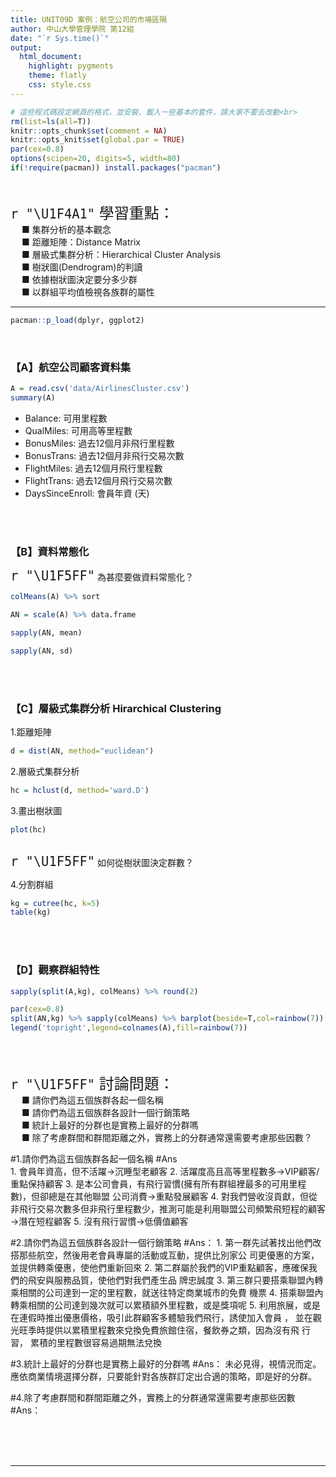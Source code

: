 ```yaml
---
title: UNIT09D 案例：航空公司的市場區隔
author: 中山大學管理學院 第12組
date: "`r Sys.time()`"
output: 
  html_document:
    highlight: pygments
    theme: flatly
    css: style.css
---
```


```r
# 這些程式碼設定網頁的格式，並安裝、載入一些基本的套件，請大家不要去改動<br>
rm(list=ls(all=T))
knitr::opts_chunk$set(comment = NA)
knitr::opts_knit$set(global.par = TRUE)
par(cex=0.8)
options(scipen=20, digits=5, width=80)
if(!require(pacman)) install.packages("pacman")
```
<br>

<p class="wwl">
<span style="font-size:24px">`r "\U1F4A1"` 學習重點：</span><br>
&emsp; ■ 集群分析的基本觀念<br>
&emsp; ■ 距離矩陣：Distance Matrix<br>
&emsp; ■ 層級式集群分析：Hierarchical Cluster Analysis<br>
&emsp; ■ 樹狀圖(Dendrogram)的判讀<br>
&emsp; ■ 依據樹狀圖決定要分多少群<br>
&emsp; ■ 以群組平均值檢視各族群的屬性<br>
</p class="wwl">

<hr>

```r
pacman::p_load(dplyr, ggplot2)
```
<br>

### 【A】航空公司顧客資料集

```r
A = read.csv('data/AirlinesCluster.csv')
summary(A)
```

+ Balance: 可用里程數
+ QualMiles: 可用高等里程數
+ BonusMiles: 過去12個月非飛行里程數
+ BonusTrans: 過去12個月非飛行交易次數
+ FlightMiles: 過去12個月飛行里程數
+ FlightTrans: 過去12個月飛行交易次數
+ DaysSinceEnroll: 會員年資 (天)


<br><br>

### 【B】資料常態化

<span style="font-size:24px">`r "\U1F5FF"`</span>
為甚麼要做資料常態化？<br>
```r
colMeans(A) %>% sort
```

```r
AN = scale(A) %>% data.frame
```

```r
sapply(AN, mean)
```

```r
sapply(AN, sd)
```

<br><br>

### 【C】層級式集群分析 Hirarchical Clustering  

1.距離矩陣
```r
d = dist(AN, method="euclidean")
```

2.層級式集群分析
```r
hc = hclust(d, method='ward.D')
```

3.畫出樹狀圖
```r
plot(hc)
```
<br>
<span style="font-size:24px">`r "\U1F5FF"`</span>
如何從樹狀圖決定群數？<br>

4.分割群組 
```r
kg = cutree(hc, k=5)
table(kg)
```

<br><br>

### 【D】觀察群組特性

```r
sapply(split(A,kg), colMeans) %>% round(2) 
```

```r
par(cex=0.8)
split(AN,kg) %>% sapply(colMeans) %>% barplot(beside=T,col=rainbow(7))
legend('topright',legend=colnames(A),fill=rainbow(7))
```

<br><br>

<p class="qiz">
<span style="font-size:24px">`r "\U1F5FF"` 討論問題：</span><br>
&emsp; ■ 請你們為這五個族群各起一個名稱<br>
&emsp; ■ 請你們為這五個族群各設計一個行銷策略<br>
&emsp; ■ 統計上最好的分群也是實務上最好的分群嗎<br>
&emsp; ■ 除了考慮群間和群間距離之外，實務上的分群通常還需要考慮那些因數？<br>
</p class="qiz">


#1.請你們為這五個族群各起一個名稱
#Ans   
1. 會員年資高，但不活躍→沉睡型老顧客
2. 活躍度高且高等里程數多→VIP顧客/重點保持顧客
3. 是本公司會員，有飛行習慣(擁有所有群組裡最多的可用里程數)，但卻總是在其他聯盟    公司消費→重點發展顧客
4. 對我們營收沒貢獻，但從非飛行交易次數多但非飛行里程數少，推測可能是利用聯盟公司頻繁飛短程的顧客→潛在短程顧客
5. 沒有飛行習慣→低價值顧客

#2.請你們為這五個族群各設計一個行銷策略
#Ans：
1.  第一群先試著找出他們改搭那些航空，然後用老會員專屬的活動或互動，提供比別家公     司更優惠的方案，並提供轉乘優惠，使他們重新回來
2.  第二群屬於我們的VIP重點顧客，應確保我們的飛安與服務品質，使他們對我們產生品     牌忠誠度
3.  第三群只要搭乘聯盟內轉乘相關的公司達到一定的里程數，就送往特定商業城市的免費     機票
4.  搭乘聯盟內轉乘相關的公司達到幾次就可以累積額外里程數，或是獎項呢
5.  利用旅展，或是在連假時推出優惠價格，吸引此群顧客多體驗我們飛行，誘使加入會員     ，  並在觀光旺季時提供以累積里程數來兌換免費旅館住宿，餐飲券之類，因為沒有飛     行習，  累積的里程數很容易過期無法兌換

#3.統計上最好的分群也是實務上最好的分群嗎
#Ans：
未必見得，視情況而定。應依商業情境選擇分群，只要能針對各族群訂定出合適的策略，即是好的分群。

#4.除了考慮群間和群間距離之外，實務上的分群通常還需要考慮那些因數
#Ans：

<br><br><br><hr>

